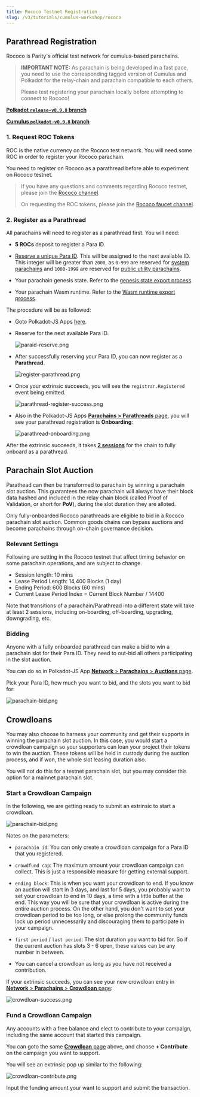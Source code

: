 ```yaml
---
title: Rococo Testnet Registration
slug: /v3/tutorials/cumulus-workshop/rococo
---
```


## Parathread Registration

Rococo is Parity's official test network for cumulus-based parachains.

> **IMPORTANT NOTE:** As parachain is being developed in a fast pace, you need to use the
> corresponding tagged version of Cumulus and Polkadot for the relay-chain and parachain
> compatible to each others.
>
> Please test registering your parachain locally before attempting to connect to Rococo!

[**Polkadot `release-v0.9.8` branch**](https://github.com/paritytech/polkadot/tree/release-v0.9.8)

[**Cumulus `polkadot-v0.9.8` branch**](https://github.com/paritytech/cumulus/tree/polkadot-v0.9.8)

### 1. Request ROC Tokens

ROC is the native currency on the Rococo test network. You will need some ROC in order to
register your Rococo parachain.

You need to register on Rococo as a parathread before able to experiment on Rococo testnet.

> If you have any questions and comments regarding Rococo testnet, please join the
> [Rococo channel](https://matrix.to/#/#rococo:matrix.parity.io).
>
> On requesting the ROC tokens, please join the [Rococo faucet channel](https://matrix.to/#/#rococo-faucet:matrix.org).

### 2. Register as a Parathread

All parachains will need to register as a parathread first. You will need:

- **5 ROCs** deposit to register a Para ID.

- [Reserve a unique Para ID](en/2-relay-chain/2-reserve). This will be assigned to the next
  available ID. This integer will be greater than `2000`, as `0-999` are reserved for
  [system parachains](https://wiki.polkadot.network/docs/learn-common-goods#system-level-chains)
  and `1000-1999` are reserved for [public utility parachains](https://wiki.polkadot.network/docs/learn-common-goods#public-utility-chains).

- Your parachain genesis state. Refer to the
  [genesis state export process](en/3-parachains/1-launch.md#generate-parachain-genesis-state).

- Your parachain Wasm runtime. Refer to the
  [Wasm runtime export process](en/3-parachains/1-launch.md#obtain-wasm-runtime-validation-function).

The procedure will be as followed:

- Goto Polkadot-JS Apps [here](https://polkadot.js.org/apps/?rpc=wss%3A%2F%2Frococo-rpc.polkadot.io#/parachains/parathreads).

- Reserve for the next available Para ID.

  ![paraid-reserve.png](../../../../../src/images/tutorials/09-cumulus-workshop/paraid-reserve.png)

- After successfully reserving your Para ID, you can now register as a **Parathread**.

  ![register-parathread.png](../../../../../src/images/tutorials/09-cumulus-workshop/register-parathread.png)

- Once your extrinsic succeeds, you will see the `registrar.Registered` event being emitted.

  ![parathread-register-success.png](../../../../../src/images/tutorials/09-cumulus-workshop/parathread-register-success.png)

- Also in the Polkadot-JS Apps [**Parachains > Parathreads** page](https://polkadot.js.org/apps/#/parachains/parathreads),
  you will see your parathread registration is **Onboarding**:

  ![parathread-onboarding.png](../../../../../src/images/tutorials/09-cumulus-workshop/parathread-onboarding.png)

After the extrinsic succeeds, it takes [**2 sessions**](#relevant-settings) for the chain to
fully onboard as a parathread.

## Parachain Slot Auction

Parathead can then be transformed to parachain by winning a parachain slot auction. This guarantees
the now parachain will always have their block data hashed and included in the relay chain block
(called Proof of Validation, or short for **PoV**), during the slot duration they are alloted.

Only fully-onboarded Rococo parathreads are eligible to bid in a Rococo parachain slot auction. Common
goods chains can bypass auctions and become parachains through on-chain governance decision.

### Relevant Settings

Following are setting in the Rococo testnet that affect timing behavior on some parachain operations,
and are subject to change.

- Session length: 10 mins
- Lease Period Length: 14,400 Blocks (1 day)
- Ending Period: 600 Blocks (60 mins)
- Current Lease Period Index = Current Block Number / 14400

Note that transitions of a parachain/Parathread into a different state will take at least 2 sessions,
including on-boarding, off-boarding, upgrading, downgrading, etc.

### Bidding

Anyone with a fully onboarded parathread can make a bid to win a parachain slot for their Para ID.
They need to out-bid all others participating in the slot auction.

You can do so in Polkadot-JS App [**Network** > **Parachains** > **Auctions** page](https://polkadot.js.org/apps/?rpc=wss%3A%2F%2Frococo-rpc.polkadot.io#/parachains/auctions).

Pick your Para ID, how much you want to bid, and the slots you want to bid for:

![parachain-bid.png](../../../../../src/images/tutorials/09-cumulus-workshop/parachain-bid.png)

## Crowdloans

You may also choose to harness your community and get their supports in winning the parachain
slot auction. In this case, you would start a crowdloan campaign so your supporters can
loan your project their tokens to win the auction. These tokens will be held in custody during the
auction process, and if won, the whole slot leasing duration also.

You will not do this for a testnet parachain slot, but you may consider this option for a mainnet
parachain slot.

### Start a Crowdloan Campaign

In the following, we are getting ready to submit an extrinsic to start a crowdloan.

![parachain-bid.png](../../../../../src/images/tutorials/09-cumulus-workshop/parachain-crowdloan.png)

Notes on the parameters:

- `parachain id`: You can only create a crowdloan campaign for a Para ID that you registered.

- `crowdfund cap`: The maximum amount your crowdloan campaign can collect. This is just a responsible
  measure for getting external support.

- `ending block`: This is when you want your crowdloan to end. If you know an auction will start in
  3 days, and last for 5 days, you probably want to set your crowdloan to end in 10 days, a time with
  a little buffer at the end. This way you will be sure that your crowdloan is active during the
  entire auction process. On the other hand, you don't want to set your crowdloan period to be too
  long, or else prolong the community funds lock up period unnecessarily and discouraging them to
  participate in your campaign.

- `first period` / `last period`: The slot duration you want to bid for. So if the current auction
  has slots 3 - 6 open, these values can be any number in between.

- You can cancel a crowdloan as long as you have not received a contribution.

If your extrinsic succeeds, you can see your new crowdloan entry in
[**Network** > **Parachains** > **Crowdloan** page](https://polkadot.js.org/apps/#/parachains/crowdloan):

![crowdloan-success.png](../../../../../src/images/tutorials/09-cumulus-workshop/crowdloan-success.png)

### Fund a Crowdloan Campaign

Any accounts with a free balance and elect to contribute to your campaign, including the
same account that started this campaign.

You can goto the same [**Crowdloan** page](https://polkadot.js.org/apps/#/parachains/crowdloan) above, and choose **+ Contribute** on the campaign you want to support.

You will see an extrinsic pop up similar to the following:

![crowdloan-contribute.png](../../../../../src/images/tutorials/09-cumulus-workshop/crowdloan-contribute.png)

Input the funding amount your want to support and submit the transaction.
